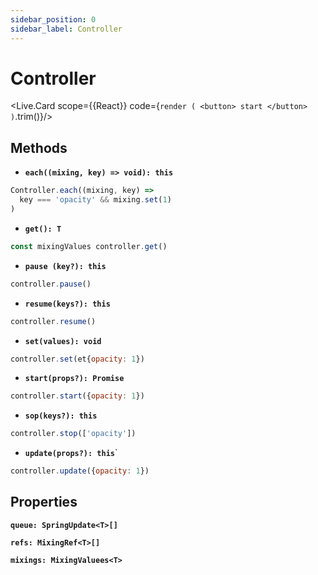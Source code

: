 ---
sidebar_position: 0
sidebar_label: Controller
---

# Controller


<Live.Card scope={{React}} code={`
render (
  <button>
    start
  </button>
)
`.trim()}/>

## Methods

- __`each((mixing, key) => void): this`__

```js
Controller.each((mixing, key) =>
  key === 'opacity' && mixing.set(1)
)
```

- __`get(): T`__

```js
const mixingValues controller.get()
```

- __`pause (key?): this`__

```js
controller.pause()
```

- __`resume(keys?): this`__

```js
controller.resume()
```

- __`set(values): void`__

```js
controller.set(et{opacity: 1})
```

- __`start(props?): Promise`__

```js
controller.start({opacity: 1})
```

- __`sop(keys?): this`__

```js
controller.stop(['opacity'])
```

- __`update(props?): this`__`

```js
controller.update({opacity: 1})
```

## Properties

__`queue: SpringUpdate<T>[]`__

__`refs: MixingRef<T>[]`__

__`mixings: MixingValuees<T>`__
